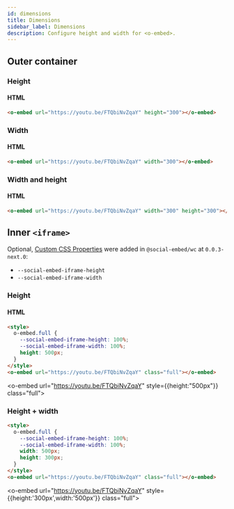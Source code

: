 ```yaml
---
id: dimensions
title: Dimensions
sidebar_label: Dimensions
description: Configure height and width for <o-embed>.
---
```


## Outer container

### Height

#### HTML

```html
<o-embed url="https://youtu.be/FTQbiNvZqaY" height="300"></o-embed>
```

<o-embed url="https://youtu.be/FTQbiNvZqaY" height="300"></o-embed>

### Width

#### HTML

```html
<o-embed url="https://youtu.be/FTQbiNvZqaY" width="300"></o-embed>
```

<o-embed url="https://youtu.be/FTQbiNvZqaY" width="300"></o-embed>

### Width and height

#### HTML

```html
<o-embed url="https://youtu.be/FTQbiNvZqaY" width="300" height="300"></o-embed>
```

<o-embed url="https://youtu.be/FTQbiNvZqaY" width="300" height="300"></o-embed>

## Inner `<iframe>`

Optional, [Custom CSS Properties](https://developer.mozilla.org/en-US/docs/Web/CSS/Using_CSS_custom_properties) were added in `@social-embed/wc` at `0.0.3-next.0`:

- `--social-embed-iframe-height`
- `--social-embed-iframe-width`

### Height

#### HTML

```html
<style>
  o-embed.full {
    --social-embed-iframe-height: 100%;
    --social-embed-iframe-width: 100%;
    height: 500px;
  }
</style>
<o-embed url="https://youtu.be/FTQbiNvZqaY" class="full"></o-embed>
```

<o-embed url="https://youtu.be/FTQbiNvZqaY" style={{height:"500px"}} class="full"></o-embed>

### Height + width

```html
<style>
  o-embed.full {
    --social-embed-iframe-height: 100%;
    --social-embed-iframe-width: 100%;
    width: 500px;
    height: 300px;
  }
</style>
<o-embed url="https://youtu.be/FTQbiNvZqaY" class="full"></o-embed>
```

<o-embed url="https://youtu.be/FTQbiNvZqaY" style={{height:'300px',width:'500px'}} class="full"></o-embed>
